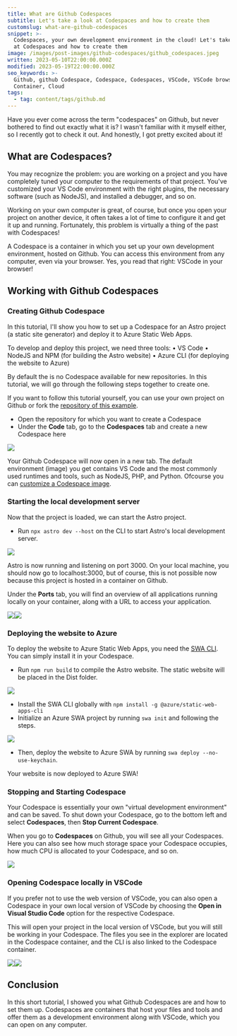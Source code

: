 ```yaml
---
title: What are Github Codespaces
subtitle: Let's take a look at Codespaces and how to create them
customslug: what-are-github-codespaces
snippet: >-
  Codespaces, your own development environment in the cloud! Let's take a look
  at Codespaces and how to create them
image: /images/post-images/github-codespaces/github_codespaces.jpeg
written: 2023-05-10T22:00:00.000Z
modified: 2023-05-19T22:00:00.000Z
seo_keywords: >-
  Github, github Codespace, Codespace, Codespaces, VSCode, VSCode browser,
  Container, Cloud
tags:
  - tag: content/tags/github.md
---
```


Have you ever come across the term "codespaces" on Github, but never bothered to find out exactly what it is? I wasn't familiar with it myself either, so I recently got to check it out. And honestly, I got pretty excited about it!

## What are Codespaces?

You may recognize the problem: you are working on a project and you have completely tuned your computer to the requirements of that project. You've customized your VS Code environment with the right plugins, the necessary software (such as NodeJS), and installed a debugger, and so on.

Working on your own computer is great, of course, but once you open your project on another device, it often takes a lot of time to configure it and get it up and running. Fortunately, this problem is virtually a thing of the past with Codespaces!

A Codespace is a container in which you set up your own development environment, hosted on Github. You can access this environment from any computer, even via your browser. Yes, you read that right: VSCode in your browser!

## Working with Github Codespaces

### Creating Github Codespace

In this tutorial, I'll show you how to set up a Codespace for an Astro project (a static site generator) and deploy it to Azure Static Web Apps.

To develop and deploy this project, we need three tools:
• VS Code
• NodeJS and NPM (for building the Astro website)
• Azure CLI (for deploying the website to Azure)

By default the is no Codespace available for new repositories. In this tutorial, we will go through the following steps together to create one.

If you want to follow this tutorial yourself, you can use your own project on Github or fork the [repository of this example](https://github.com/kerstenremco/astro-website).

* Open the repository for which you want to create a Codespace
* Under the **Code** tab, go to the **Codespaces** tab and create a new Codespace here

![](/images/post-images/github-codespaces/what-are-github-codespaces-1.png)

Your Github Codespace will now open in a new tab. The default environment (image) you get contains VS Code and the most commonly used runtimes and tools, such as NodeJS, PHP, and Python. Ofcourse you can [customize a Codespace image](https://docs.github.com/en/codespaces/customizing-your-codespace).

### Starting the local development server

Now that the project is loaded, we can start the Astro project.

<Alert text="Normally, the node modules still need to be installed after cloning a project. Github Codespaces automatically installs the dependencies when creating a Codespace. If this is not the case, you can still run npm install on the built-in CLI within VSCode." type="info" />

* Run `npx astro dev --host` on the CLI to start Astro's local development server.

![](/images/post-images/github-codespaces/what-are-github-codespaces-2.png)

Astro is now running and listening on port 3000. On your local machine, you should now go to localhost:3000, but of course, this is not possible now because this project is hosted in a container on Github.

Under the **Ports** tab, you will find an overview of all applications running locally on your container, along with a URL to access your application.

![](/images/post-images/github-codespaces/what-are-github-codespaces-2.png)![](/images/post-images/github-codespaces/what-are-github-codespaces-3.png)

### Deploying the website to Azure

To deploy the website to Azure Static Web Apps, you need the [SWA CLI](https://azure.github.io/static-web-apps-cli/). You can simply install it in your Codespace.

* Run `npm run build` to compile the Astro website. The static website will be placed in the Dist folder.

![](/images/post-images/github-codespaces/what-are-github-codespaces-5.png)

* Install the SWA CLI globally with `npm install -g @azure/static-web-apps-cli`
* Initialize an Azure SWA project by running `swa init` and following the steps.

![](/images/post-images/github-codespaces/what-are-github-codespaces-6.png)

* Then, deploy the website to Azure SWA by running `swa deploy --no-use-keychain`.

Your website is now deployed to Azure SWA!

### Stopping and Starting Codespace

Your Codespace is essentially your own "virtual development environment" and can be saved. To shut down your Codespace, go to the bottom left and select **Codespaces**, then **Stop Current Codespace**.

When you go to **Codespaces** on Github, you will see all your Codespaces. Here you can also see how much storage space your Codespace occupies, how much CPU is allocated to your Codespace, and so on.

![](/images/post-images/github-codespaces/what-are-github-codespaces-7.png)

<Alert text="As mentioned earlier, Codespaces are hosted containers running on the Github cloud. While the first few hours per month are currently free, it is advisable to learn more about the pricing." type="warning" />

### Opening Codespace locally in VSCode

If you prefer not to use the web version of VSCode, you can also open a Codespace in your own local version of VSCode by choosing the **Open in Visual Studio Code** option for the respective Codespace.

This will open your project in the local version of VSCode, but you will still be working in your Codespace. The files you see in the explorer are located in the Codespace container, and the CLI is also linked to the Codespace container.

![](/images/post-images/github-codespaces/what-are-github-codespaces-8.png)![](/images/post-images/hosting-agentgpt/hosting-agentgpt-on-linode-5.png)

## Conclusion

In this short tutorial, I showed you what Github Codespaces are and how to set them up. Codespaces are containers that host your files and tools and offer them as a development environment along with VSCode, which you can open on any computer.
